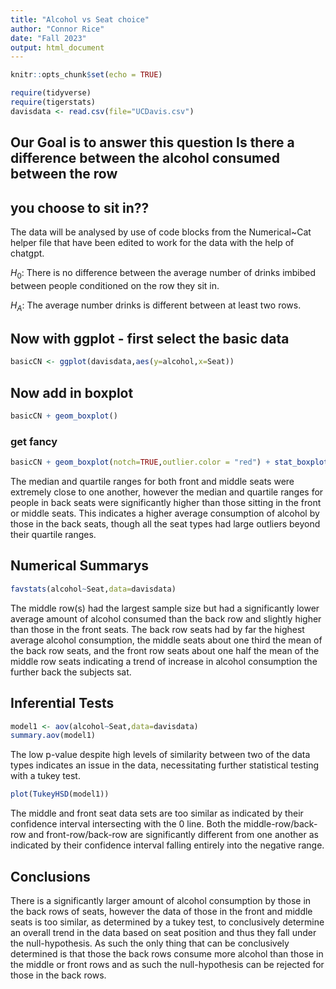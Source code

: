 ```yaml
---
title: "Alcohol vs Seat choice"
author: "Connor Rice"
date: "Fall 2023"
output: html_document
---
```


```r
knitr::opts_chunk$set(echo = TRUE)
```

```r
require(tidyverse)
require(tigerstats)
davisdata <- read.csv(file="UCDavis.csv")
```
## Our Goal is to answer this question Is there a difference between the alcohol consumed between the row
## you choose to sit in??

The data will be analysed by use of code blocks from the Numerical~Cat helper file that have been edited to work for the data with the help of chatgpt.

$H_0$: There is no difference between the average number of drinks imbibed between people conditioned on the row they sit in.

$H_A$: The average number drinks is different between at least two rows. 

## Now with ggplot - first select the basic data

```r
basicCN <- ggplot(davisdata,aes(y=alcohol,x=Seat))
```
## Now add in boxplot

```r
basicCN + geom_boxplot()
```
  
  
### get fancy  

```r
basicCN + geom_boxplot(notch=TRUE,outlier.color = "red") + stat_boxplot(geom ='errorbar') + labs(title="Fancy notch boxplot \n with 2 lines")
```

The median and quartile ranges for both front and middle seats were extremely close to one another, however the median and quartile ranges for people in back seats were significantly higher than those sitting in the front or middle seats. This indicates a higher average consumption of alcohol by those in the back seats, though all the seat types had large outliers beyond their quartile ranges.

## Numerical Summarys 

```r
favstats(alcohol~Seat,data=davisdata)
```

The middle row(s) had the largest sample size but had a significantly lower average amount of alcohol consumed than the back row and slightly higher than those in the front seats. The back row seats had by far the highest average alcohol consumption, the middle seats about one third the mean of the back row seats, and the front row seats about one half the mean of the middle row seats indicating a trend of increase in alcohol consumption the further back the subjects sat.

## Inferential Tests

```r
model1 <- aov(alcohol~Seat,data=davisdata)
summary.aov(model1)
```

The low p-value despite high levels of similarity between two of the data types indicates an issue in the data, necessitating further statistical testing with a tukey test.

```r
plot(TukeyHSD(model1))
```

The middle and front seat data sets are too similar as indicated by their confidence interval intersecting with the 0 line. Both the middle-row/back-row and front-row/back-row are significantly different from one another as indicated by their confidence interval falling entirely into the negative range.

## Conclusions

There is a significantly larger amount of alcohol consumption by those in the back rows of seats, however the data of those in the front and middle seats is too similar, as determined by a tukey test, to conclusively determine an overall trend in the data based on seat position and thus they fall under the null-hypothesis. As such the only thing that can be conclusively determined is that those the back rows consume more alcohol than those in the middle or front rows and as such the null-hypothesis can be rejected for those in the back rows.
